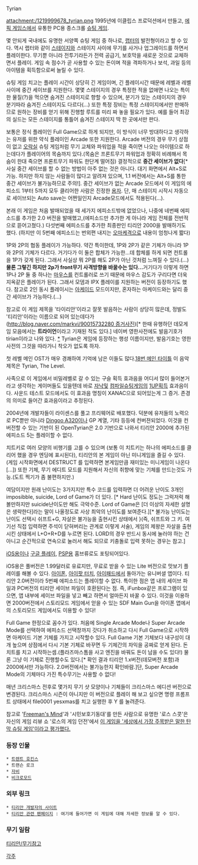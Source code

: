 Tyrian

attachment:/1219999678_tyrian.png
1995년에 이클립스 프로덕션에서 만들고, [[에픽 게임스]]에서 유통한 PC용 종스크롤 [[슈팅 게임]]. 

몇 안되게 국내에도 유명한 서양쪽 슈팅 게임 중 하나로, [[랩터]]의 발전형이라고 할 수 있다. 역시 랩터와 같이 [[스테이지]]와 스테이지 사이에 무기를 사거나 업그레이드를 하면서 플레이한다. 무기뿐 아니라 전투기라든가 전력 공급기, 보호막을 새로운 것으로 교체하면서 플레이. 게임 속 점수가 곧 사용할 수 있는 돈이며 적을 격파하거나 보석, 과일 등의 아이템을 획득함으로써 늘릴 수 있다.

슈팅 게임 치고는 플레이 시간이 상당히 긴 게임이며, 긴 플레이시간 때문에 레벨과 레벨 사이에 중간 세이브를 지원한다. 몇몇 스테이지의 경우 특정한 적을 없애면 나오는 특이한 물질(?)을 먹으면 숨겨진 스테이지로 향할 수 있으며, 분기가 있는 스테이지의 경우 분기따라 숨겨진 스테이지도 다르다(...)
또한 특정 장비는 특정 스테이지에서만 판매하므로 원하는 장비를 얻기 위해 진행할 루트를 미리 짜 놓을 필요가 있다. 예를 들어 최강의 실드는 모든 스테이지를 통틀어 숨겨진 스테이지 딱 한 곳에서만 판다.

보통은 정식 플레이인 Full Game으로 하게 되지만, 이 방식이 너무 방대하다고 생각하는 유저를 위한 약식 플레이인 Arcade 또한 지원한다. Arcade 버전의 경우 무기 상점이 없고 [[오락실]] 슈팅 게임처럼 무기 교체와 파워업을 적을 죽이면 나오는 아이템으로 하는데다가 플레이어의 목숨까지 있다.(목숨은 프론트무기 파워업과 정확히 비례해서 목숨이 한대 죽으면 프론트무기 파워도 한단계 떨어짐) 결정적으로 '''중간 세이브가 없다'''[* 사실 중간 세이브를 할 수 없는 방법이 아주 없는 것은 아니다. 대기 화면에서 Alt+S로 가능. 하지만 하지 않는 사람들이 많다고 알려져 있으며, 1.1 버전에서는 Alt+S를 통한 중간 세이브가 불가능하므로 주의!]. 중간 세이브가 없는 Arcade 모드에서 이 게임의 에피소드 1부터 5까지 모두 클리어한 사람은 진정한 [[용자]]. 단, 매 스테이지 시작시 자동으로 세이브되는 Auto save는 어쩐일인지 Arcade모드에서도 적용된다(...).

본래 이 게임은 처음 발매되었을 때 세가지 에피소드밖에 없었으나, 나중에 네번째 에피소드를 추가한 2.0 버전을 발매했고,(에피소드만 추가한 게 아니라 게임 전체를 전반적으로 뜯어고쳤다.) 다섯번째 에피소드를 추가한 최종판인 티리안 2000을 발매하기도 했다. (하지만 이 5번째 에피소드는 번외편 내지는 [[오마케]]격으로 내용이 엄청나게 짧다)

1P와 2P의 협동 플레이가 가능하다. 약간 특이한데, 1P와 2P가 같은 기체가 아니라 1P와 2P의 기체가 다르다. 거기다가 이 둘은 합체가 가능한...데 합체를 하게 되면 컨트롤을 1P가 갖게 된다. 그래서 사실상 뭐 2P를 해도 2P가 아닌 것처럼 느껴질 수 있다.(...)
'''물론 그렇긴 하지만 2p가 front무기 사격방향을 바꿀수는 있다...'''거기다가 이렇게 하면 1P나 2P 둘 중 하나는 [[마우스]]를 컨트롤러로 쓰기 때문에 마우스 감도가 구리다면 더욱 지옥같은 플레이가 된다. 그래서 모뎀과 IPX 플레이를 지원하는 버전이 등장하기도 했다. 참고로 2인 동시 플레이시는 [[아케이드]] 모드이지만, 혼자하는 아케이드와는 달리 중간 세이브가 가능하다.(...)

참고로 이 게임 제목을 '타이리안'이라고 잘못 발음하는 사람이 상당히 많은데, 정발도 '티리안'이라는 이름으로 되어 있는데다가([[http://blog.naver.com/markvi/90015732280 증거사진]])[* 한때 유행하던 데모게임 모음에서는 '''트라이언'''이라고 기재된 적도 있다.] 네이버 영한사전에도 발음기호가 {{{[}}}tíriən{{{]}}}이라고 나와 있다. [http://endic.naver.com/enkrEntry.nhn?entryId=36b0bb7e8c524f3987e0105d0d3fe376 *] Tyrian은 게임에 등장하는 행성 이름이지만, 발음기호는 영한사전의 그것을 따라가니 착오가 없도록 하자.

첫 레벨 메인 OST가 매우 경쾌하여 기억에 남은 이들도 많다.[http://www.youtube.com/watch?v=thtiUXckAVg 18번 메인 타이틀] 이 음악 제목은 Tyrian, The Level.

사족으로 이 게임에서 비밀레벨로 갈 수 있는 구슬 획득 효과음을 어디서 많이 들어본거라고 생각하는 게이머들도 있을텐데 바로 [[자낙]]및 [[컴파일]]슈팅게임의 [[1UP]]획득 효과음이다. 사운드 테스트 모드에서도 이 효과음 명칭이 XANAC으로 되어있는게 그 증거. 존경의 의미로 들어간 효과음이라고 추정된다.

2004년에 개발자들이 라이센스를 풀고 프리웨어로 배포했다. 덕분에 유저들의 노력으로 PC뿐만 아니라 [[Dingoo A320]]이나 GP 계열, 기타 등등에 컨버젼되었다. 이것을 컨버전할 수 있는 기반이 된 OpenTyrian은 2.0 기반으로 나와서 티리안 2000에 추가된 에피소드 5는 플레이할 수 없다.

치트키로 여러 모양의 비행기를 고를 수 있으며 (보통 이 치트키는 하나의 에피소드를 클리어 했을 경우 엔딩에 표시된다), 티리안의 본 게임이 아닌 미니게임을 즐길 수 있다. (게임 시작화면에서 DESTRUCT 를 입력하면 본게임만큼 재미있는 미니게임이 나온다[...]) 또한 기체, 무기 에디트 모드를 지원해서 자신의 취향에 맞는 기체를 만드는것도 가능.(도트 찍기가 좀 불편하지만.)

여담이지만 원래 난이도는 3가지지만 특수 코드를 입력하면 더 어려운 난이도 3개인 imposibble, suicide, Lord of Game가 더 있다. [* Hard 난이도 정도는 그럭저럭 해볼만하지만 suicide난이도만 해도 극악수준. Lord of Game은 [더 이상의 자세한 설명은 생략한다]라는 말이 나올정도로 사상 최악의 난이도를 보여준다.][* 불가능 난이도는 난이도 선택시 쉬프트+G, 자살은 불가능을 출현시킨 상태에서 }(즉, 쉬프트와 그 키. 여기선 직접 입력하면 주석이 닫혀버리는 관계로 이렇게 서술), 게임의 제왕은 자살을 출현시킨 상태에서 L+O+R+D를 누르면 된다. LORD의 경우 반드시 동시에 눌러야 하는 건 아니고 순간적으로 연속으로 눌러서 해도 되므로 키충돌로 입력 못하는 경우는 참고.]

[[iOS]]용이나 [[구글 플레이]], [[PSP]]용 홈브류로도 포팅되어있다. 

iOS용은 풀버전은 1.99달러로 유료지만, 무료로 받을 수 있는 Lite 버전으로 맛보기 플레이를 해볼 수 있다. [[아이폰]], [[아이팟 터치]], [[아이패드]]에서 돌아가는 유니버셜 앱이다. 티리안 2.0버전이라 5번째 에피소드는 플레이할 수 없다. 특이한 점은 앱 내의 세이브 파일과 PC버전의 티리안 세이브 파일이 호환된다는 점. 즉, iFunbox같은 프로그램이 있으면, 앱 내부에 세이브 파일을 넣고 빼고 하면서 얼마든지 바꿀 수 있다. 이것을 이용하면 2000버전에서 스토리모드 게임에서 얻을 수 있는 SDF Main Gun을 아이폰 앱에서의 스토리모드 게임에서도 이용할 수 있다!

Full Game 한정으로 꼼수가 있다. 처음에 Single Arcade Mode나 Super Arcade Mode를 선택하여 에피소드 선택창까지 갓다가 취소하고 다시 Full Game으로 시작하면 아케이드 기본 기체를 가지고 시작할수 있다. Full Game 기본 기체보다 내구성이 대개 높으며 상점에서 다시 기본 기체로 바꾸면 두 기체간의 차익을 공짜로 얻게 된다. 돈 치트를 치고 시작하는셈.(플라즈마스톰을 사고 엔진을 바꿔도 돈이 남을 수도 있다!) 물론 그냥 이 기체로 진행할수도 있다.[* 확인 결과 티리안 1.x버전(데모버전 포함)과 2000에서만 가능하다. 2.0버전에서는 불가능한지 확인바람.]단, Super Arcade Mode의 기체마다 가진 특수무기는 사용할 수 없다!

매년 크리스마스 전후로 몇가지 무기 샷 모양이나 기체들이 크리스마스 에디션 버전으로 변경된다.
크리스마스 시즌이 아니지만 이 버전으로 플레이 해 보고 싶으면 명령 프롬프트 상태에서 file0001 yesxmas를 치고 실행한 후 Y 를 눌려준다.

참고로 '[[Freeman's Mind]]'과 '시민보호기동대'를 만든 사람으로 유명한 '로스 스콧'은 자신의 게임 리뷰 쇼 '로스의 게임 던전'에서 [http://www.youtube.com/watch?v=w025kQRMZwA 이 게임을 '세상에서 가장 주목받은 말한 탄막 슈팅 게임'이라고 평가했다.]

=== 등장 인물 ===
 * [[트렌트 호킨스]]
 * 트랜슨 로크
 * [[자비]]
 * [[비크로모드]]

=== 외부 링크 ===
 * [http://www.world-tree.150m.com/Tyrian/games_tyrianmain.html 티리안 개발자의 사이트]
 * [http://members.iinet.net.au/~vannevar/tyrian/index.html 티리안 관련 팬페이지] : 여기에 들어가면 이 게임에 대해 자세한 정보를 알 수 있다.

=== 무기 일람 ===
[[티리안/무기]]참고

[[각주]]
